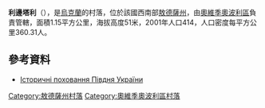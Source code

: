 {{coord|46|25|37|N|30|27|56|E|scale:30000|display=title}}

'''利邊塔利'''（{{lang-uk|Лібенталь}}），是[[烏克蘭|烏克蘭]]的村落，位於該國西南部[[敖德薩州|敖德薩州]]，由[[奧維季奧波利區|奧維季奧波利區]]負責管轄，面積1.15平方公里，海拔高度51米，2001年人口414，人口密度每平方公里360.31人。

==參考資料==
* [https://web.archive.org/web/20160930124134/http://ukrainica.org.ua/rus/content/2187 Історичні поховання Півдня України]

{{DEFAULTSORT:Лібенталь}}
[[Category:敖德薩州村落|Category:敖德薩州村落]]
[[Category:奧維季奧波利區村落|Category:奧維季奧波利區村落]]


{{Odessa-geo-stub}}